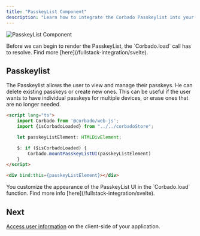 ```yaml
---
title: "PasskeyList Component"
description: "Learn how to integrate the Corbado Passkeylist into your Svelte or SvelteKit application."
---
```




![PasskeyList Component](/images/frontend-integration/ui-components/passkeylist/passkeylist.webp)

<Warning>
    Before we can begin to render the PasskeyList, the `Corbado.load` call has to resolve.
    Find more [here](/fullstack-integration/svelte).
</Warning>

## Passkeylist

The Passkeylist allows the user to view and manage their passkeys.
He can delete existing passkeys or create new ones.
This can be useful if the user wants to have individual passkeys for multiple devices, or erase ones
that are no longer needed.

```html routes/+page.svelte
<script lang="ts">
    import Corbado from '@corbado/web-js';
    import {isCorbadoLoaded} from "../../corbadoStore";

    let passkeyListElement: HTMLDivElement;

    $: if ($isCorbadoLoaded) {
        Corbado.mountPasskeyListUI(passkeyListElement)
    }
</script>

<div bind:this={passkeyListElement}></div>
```

<Note>
    You customize the appearance of the PasskeyList UI in the `Corbado.load` function.
    Find more info [here](/fullstack-integration/svelte).
</Note>

<StylingTranslationCards />

## Next

[Access user information](/fullstack-integration/svelte/authentication-state-client) on the client-side of your application.